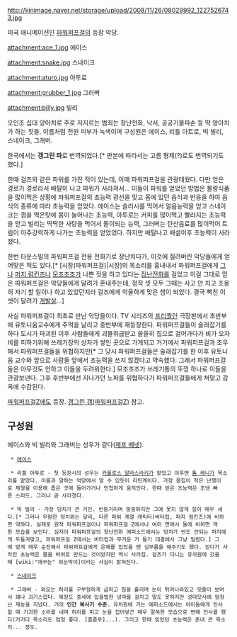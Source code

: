 http://kinimage.naver.net/storage/upload/2008/11/26/08029992_1227526743.jpg

미국 애니메이션인 [[파워퍼프걸]]의 등장 악당.

attachment:ace_1.jpg 
에이스

attachment:snake.jpg 
스네이크

attachment:aturo.jpg 
아투로

attachment:grubber_1.jpg
그러버

attachment:billy.jpg 
빌리

오인조 십대 양아치로 주로 저지르는 범죄는 장난전화, 낙서, 공공기물파손 등 딱 양아치가 하는 짓들. 이름처럼 전원 피부가 녹색이며 구성원은 에이스, 리틀 아트로, 빅 빌리, 스네이크, 그래버.

한국에서는 '''갱그린 파'''로 번역되었다.[* 판본에 따라서는 고름 형제(?)로도 번역되기도 했다.]

한때 걸즈와 같은 파워를 가진 적이 있는데, 이때 파워퍼프걸을 관광태웠다. 다만 얻은 경로가 경로라서 배탈이 나고 파워가 사라져서... 이들이 파워를 얻었던 방법은 불량식품을 많이먹은 상황에 파워퍼프걸의 초능력 광선을 맞고 몸에 있던 음식과 반응을 하여 음식의 종류에 따라 초능력을 얻었다. 에이스는 슬러시를 먹어서 얼음능력을 얻고 스네이크는 껌을 먹은탓에 몸이 늘어나는 초능력, 아투로는 커피를 많이먹고 빨라지는 초능력을 얻고 빌리는 딱딱한 사탕을 먹어서 돌이되는 능력, 그러버는 탄산음료를 많이먹어 트림이 아주강력하게 나가는 초능력을 얻었었다. 하지만 배탈나고 배설이후 초능력이 사라졌다.

한번 타운스빌의 파워퍼프걸 전용 전화기로 장난치다가, 이것에 질려버린 악당들에게 얻어맞은 적도 있다.[* [시장(파워퍼프걸)|시장]의 목소리를 흉내내서 파워퍼프걸에게 [[그]]나 [[퍼지 럼킨즈]]나 [[모조조조]]가 나쁜 짓을 하고 있다는 [[장난전화]]를 걸었고 이걸 그대로 믿은 파워퍼프걸은 악당들에게 달려가 혼내주는데, 정작 셋 모두 그때는 사고 안 치고 조용히 자기 할 일이나 하고 있었던지라 걸즈에게 억울하게 맞은 셈이 되었다. 결국 빡친 이 셋이 달려가 [[개발살]]...]

사실 파워퍼프걸이 최초로 만난 악당들이다. TV 시리즈의 [[프리퀄]]인 극장판에서 초반부에 유토니움교수에게 주먹을 날리고 중반부에 재등장한다. 파워퍼프걸들이 술래잡기를 하다 도시가 파괴된 이후 사람들에게 괴물취급받고 쓸쓸히 집으로 걸어가다가 비가 오자 비를 피하기위해 쓰레기장의 상자가 쌓인 곳으로 가게되고 거기에서 파워퍼프걸과 조우해서 파워퍼프걸들을 위협하지만[* 그 당시 파워퍼프걸들은 술래잡기를 한 이후 유토니움 교수와 앞으로 사람들 앞에서 초능력을 쓰지 않겠다고 약속했다. 그래서 파워퍼프걸들은 아무것도 안하고 이들을 두려워한다.] 모조조조가 쓰레기통의 뚜껑 하나로 이들을 관광보낸다. 그후 후반부에선 지나가던 노파를 위협하다가 파워퍼프걸들에게 쳐맞고 감옥에 수감된다.

[[파워퍼프걸Z]]에도 등장. [[갱그린 갱(파워퍼프걸Z)]] 참고.

== 구성원 ==
에이스와 빅 빌리와 그래버는 성우가 같다([[제프 베넷]]).

  * [[에이스]]

  * 리틀 아투로 - 첫 등장시의 성우는 [[카를로스 알라스라키]]가 맡았고 이후엔 [[톰 케니]]가 목소리를 맡았다. 이름과 말하는 억양에서 알 수 있듯이 라틴계이다. 가장 몸집이 작은 난쟁이로 체형을 이용해 좁은 곳에 들어가거나 민첩하게 움직인다. 한때 얻은 초능력은 조낸 빠른 스피드. 그러나 곧 사라졌다.

  * 빅 빌리 - 가장 덩치가 큰 거인. 빈둥거리며 뚱뚱하지만 그에 못지 않게 힘이 매우 세다.[* 그러나 우람한 덩치와는 달리, 다른 파워 계열 캐릭터(버터컵, 퍼지 럼킨즈)에 비하면 약하다. 실제로 원작 파워퍼프걸이나 파워퍼프걸 Z에서나 여러 면에서 둘에 비하면 약한 모습을 보인다. 심지어 파워퍼프걸의 장난전화 에피소드에서는 덩치가 반도 안되는 퍼지에게 두들겨맞고, 파워퍼프걸 Z에서는 버터컵과 무거운 거 들기 대결에서 그냥 밀렸다.] 그에 맞게 매우 순진해서 파워퍼프걸에게 은혜를 입었을 땐 심부름을 해주기도 했다. 얻다가 사라진 초능력은 몸을 바위로 만드는 것이었지만 역시 사라짐. 걸즈가 다니는 유치원에 갔을때 [wiki:"애꾸눈" 외눈박이]이라는 사실이 밝혀진다.

  * [[스네이크]] 

  * 그래버 - 외모는 허리를 구부정하게 굽히고 침을 흘리며 눈이 튀어나와있고 핏줄이 보여서 꽤나 괴기스럽다. 복장도 중세에 입을법한 넝마를 걸치고 말도 못하지만 성대모사에 엄청난 재능을 지녔다. 거의 '''인간 복사기 수준'''. 유치원에 가는 에피소드에서는 아이들에게 인사할 때 기괴한 소리를 내며 허리를 피고 눈을 집어넣곤 매우 말쑥한 모습으로 변해 인사를 했다(거기다 목소리도 엄청 좋다. [흠좀무]...). 그리고 한때 얻었던 초능력은 존내 큰 목소리... 정도.
